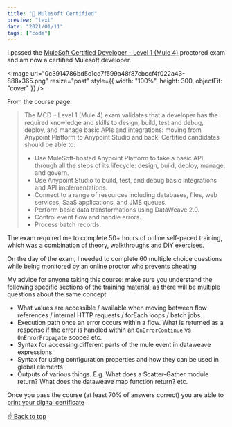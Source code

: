 ```yaml
---
title: "🦄 Mulesoft Certified"
preview: "text"
date: "2021/01/11"
tags: ["code"]
---
```



I passed the [MuleSoft Certified Developer - Level 1 (Mule 4)](https://training.mulesoft.com/certification/developer-mule4-level1) proctored exam and am now a certified Mulesoft developer.

<Image
  url="0c3914786bd5c1cd7f599a48f87cbccf4f022a43-888x365.png"
  resize="post"
  style={{ width: "100%", height: 300, objectFit: "cover" }}
/>

From the course page:

> The MCD – Level 1 (Mule 4) exam validates that a developer has the required knowledge and skills to design, build, test and debug, deploy, and manage basic APIs and integrations: moving from Anypoint Platform to Anypoint Studio and back. Certified candidates should be able to:
>
> - Use MuleSoft-hosted Anypoint Platform to take a basic API through all the steps of its lifecycle: design, build, deploy, manage, and govern.
> - Use Anypoint Studio to build, test, and debug basic integrations and API implementations.
> - Connect to a range of resources including databases, files, web services, SaaS applications, and JMS queues.
> - Perform basic data transformations using DataWeave 2.0.
> - Control event flow and handle errors.
> - Process batch records.

The exam required me to complete 50+ hours of online self-paced training, which was a combination of theory, walkthroughs and DIY exercises.

On the day of the exam, I needed to complete 60 multiple choice questions while being monitored by an online proctor who prevents cheating

My advice for anyone taking this course: make sure you understand the following specific sections of the training material, as there will be multiple questions about the same concept:

- What values are accessible / available when moving between flow references / internal HTTP requests / forEach loops / batch jobs.
- Execution path once an error occurs within a flow. What is returned as a response if the error is handled within an `OnErrorContinue` vs `OnErrorPropagate` scope? etc.
- Syntax for accessing different parts of the mule event in dataweave expressions
- Syntax for using configuration properties and how they can be used in global elements
- Outputs of various things. E.g. What does a Scatter-Gather module return? What does the dataweave map function return? etc.

Once you pass the course (at least 70% of answers correct) you are able to [print your digital certificate](<(https://help.learn.mulesoft.com/hc/en-us/articles/360049522774-How-can-I-download-my-Certification-exam-certificate)>)

[☝️ Back to top](#top)
